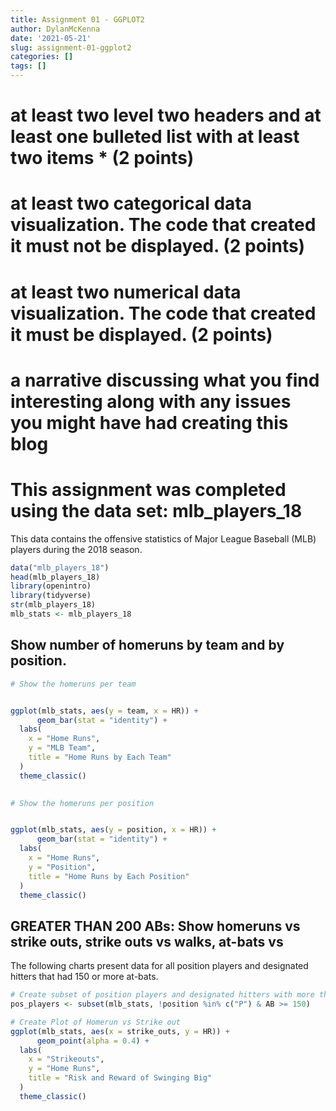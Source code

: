 ```yaml
---
title: Assignment 01 - GGPLOT2
author: DylanMcKenna
date: '2021-05-21'
slug: assignment-01-ggplot2
categories: []
tags: []
---
```



# at least two level two headers and at least one bulleted list with at least two items * (2 points)

# at least two categorical data visualization. The code that created it must not be displayed. (2 points)

# at least two numerical data visualization. The code that created it must be displayed. (2 points) 

# a narrative discussing what you find interesting along with any issues you might have had creating this blog


#  This assignment was completed using the data set: mlb_players_18

This data contains the offensive statistics of Major League Baseball (MLB) players during the 2018 season.


```r

data("mlb_players_18")
head(mlb_players_18)
library(openintro)
library(tidyverse)
str(mlb_players_18)
mlb_stats <- mlb_players_18
```


## Show number of homeruns by team and by position.


```r
# Show the homeruns per team


ggplot(mlb_stats, aes(y = team, x = HR)) +
      geom_bar(stat = "identity") +
  labs(
    x = "Home Runs",
    y = "MLB Team",
    title = "Home Runs by Each Team"
  )
  theme_classic()
         
```



```r
# Show the homeruns per position


ggplot(mlb_stats, aes(y = position, x = HR)) +
      geom_bar(stat = "identity") +
  labs(
    x = "Home Runs",
    y = "Position",
    title = "Home Runs by Each Position"
  )
  theme_classic()
```

## GREATER THAN 200 ABs: Show homeruns vs strike outs, strike outs vs walks, at-bats vs

The following charts present data for all position players and designated hitters that had 150 or more at-bats.

```r
# Create subset of position players and designated hitters with more than 150 at-bats
pos_players <- subset(mlb_stats, !position %in% c("P") & AB >= 150)

# Create Plot of Homerun vs Strike out
ggplot(mlb_stats, aes(x = strike_outs, y = HR)) +
      geom_point(alpha = 0.4) +
  labs(
    x = "Strikeouts",
    y = "Home Runs",
    title = "Risk and Reward of Swinging Big"
  )
  theme_classic()
```


 


